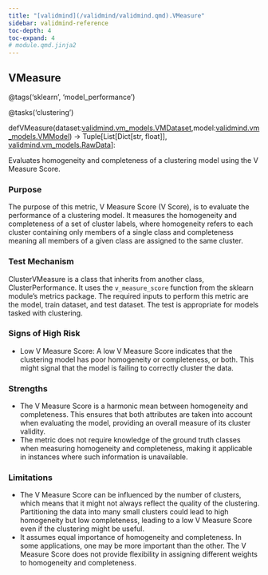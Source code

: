 ```yaml
---
title: "[validmind](/validmind/validmind.qmd).VMeasure"
sidebar: validmind-reference
toc-depth: 4
toc-expand: 4
# module.qmd.jinja2
---
```


<!-- function.qmd.jinja2 -->

## VMeasure<span class="suffix"></span>

<!-- signatures.jinja2 -->

::: {.signature}

<span class="decorators"><span class="decorator">@<span class="n">tags(<span class="s">'sklearn'</span>, <span class="s">'model_performance'</span>)</span></span>

<span class="decorator">@<span class="n">tasks(<span class="s">'clustering'</span>)</span></span> </span>

<span class="kw">def</span><span class="name">VMeasure</span>(<span class="params"><span class="n">dataset</span><span class="p">:</span><a href="/validmind/validmind/vm_models.qmd#vmdataset">validmind.vm_models.VMDataset</a><span class="muted">,</span></span><span class="params"><span class="n">model</span><span class="p">:</span><a href="/validmind/validmind/vm_models.qmd#vmmodel">validmind.vm_models.VMModel</a></span>)<span class="p"> → </span><span class="return-annotation"><span class="n">Tuple</span><span class="p">\[</span><span class="n">List</span><span class="p">\[</span><span class="n">Dict</span><span class="p">\[</span><span class="nb">str</span><span class="p">, </span><span class="nb">float</span><span class="p">\]</span><span class="p">\]</span><span class="p">, </span><a href="/validmind/validmind/vm_models.qmd#rawdata">validmind.vm_models.RawData</a><span class="p">\]</span></span>:

:::

<!-- docstring.jinja2 -->

Evaluates homogeneity and completeness of a clustering model using the V Measure Score.

### Purpose

The purpose of this metric, V Measure Score (V Score), is to evaluate the performance of a clustering model. It measures the homogeneity and completeness of a set of cluster labels, where homogeneity refers to each cluster containing only members of a single class and completeness meaning all members of a given class are assigned to the same cluster.

### Test Mechanism

ClusterVMeasure is a class that inherits from another class, ClusterPerformance. It uses the `v_measure_score` function from the sklearn module's metrics package. The required inputs to perform this metric are the model, train dataset, and test dataset. The test is appropriate for models tasked with clustering.

### Signs of High Risk

- Low V Measure Score: A low V Measure Score indicates that the clustering model has poor homogeneity or completeness, or both. This might signal that the model is failing to correctly cluster the data.

### Strengths

- The V Measure Score is a harmonic mean between homogeneity and completeness. This ensures that both attributes are taken into account when evaluating the model, providing an overall measure of its cluster validity.
- The metric does not require knowledge of the ground truth classes when measuring homogeneity and completeness, making it applicable in instances where such information is unavailable.

### Limitations

- The V Measure Score can be influenced by the number of clusters, which means that it might not always reflect the quality of the clustering. Partitioning the data into many small clusters could lead to high homogeneity but low completeness, leading to a low V Measure Score even if the clustering might be useful.
- It assumes equal importance of homogeneity and completeness. In some applications, one may be more important than the other. The V Measure Score does not provide flexibility in assigning different weights to homogeneity and completeness.
